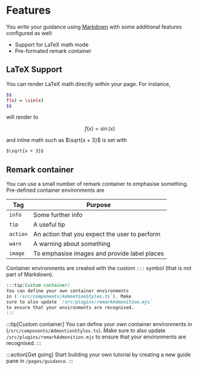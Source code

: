 
# Features

You write your guidance using [Markdown](https://daringfireball.net/projects/markdown/) with some additional features configured as well:

- Support for LaTeX math mode
- Pre-formated remark container

## LaTeX Support

You can render LaTeX math directly within your page. For instance,

```bash
$$ 
f(x) = \sin(x) 
$$
```

will render to 

$$ 
f(x) = \sin(x)
$$

and inline math such as $\sqrt{x + 3}$ is set with

```bash
$\sqrt{x + 3}$
```

## Remark container

You can use a small number of remark container to emphasise something. Pre-defined container environments are

| Tag      | Purpose                                       |
| -------- | --------------------------------------------- |
| `info`   | Some further info                             |
| `tip`    | A useful tip                                  |
| `action` | An action that you expect the user to perform |
| `warn`   | A warning about something                     |
| `image`  | To emphasise images and provide label places  |

Container environments are created with the custom `:::` symbol (that is not part of Markdown).

```markdown
:::tip[Custom container]
You can define your own container environments 
in (`/src/components/AdmontionStyles.ts`). Make 
sure to also update `/src/plugins/remarkAdmonition.mjs` 
to ensure that your environments are recognised.
:::
```

:::tip[Custom container]
You can define your own container environments in (`/src/components/AdmontionStyles.ts`). Make sure to also 
update `/src/plugins/remarkAdmonition.mjs` to ensure that your environments are recognised.
:::

:::action[Get going]
Start building your own tutorial by creating a new guide pane in `/pages/guidance`.
:::